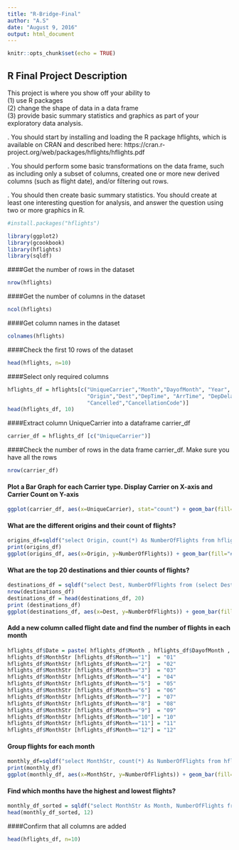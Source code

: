 ```yaml
---
title: "R-Bridge-Final"
author: "A.S"
date: "August 9, 2016"
output: html_document
---
```


```r
knitr::opts_chunk$set(echo = TRUE)
```

## R Final Project Description

This project is where you show off your ability to  
(1) use R packages  
(2) change the shape of data in a data frame  
(3) provide basic summary statistics and graphics as part of your exploratory data analysis.

. You should start by installing and loading the R package hflights, which is available on CRAN and described here: https://cran.r-project.org/web/packages/hflights/hflights.pdf

. You should perform some basic transformations on the data frame, such as including only a subset of columns, created one or more new derived columns (such as flight date), and/or filtering out rows.

. You should then create basic summary statistics. You should create at least one interesting question for analysis, and answer the question using two or more graphics in R.

```r
#install.packages("hflights")

library(ggplot2)
library(gcookbook)
library(hflights)
library(sqldf)
```

####Get the number of rows in the dataset
```r
nrow(hflights)
```

####Get the number of columns in the dataset
```r
ncol(hflights)
```

####Get column names in the dataset
```r
colnames(hflights)
```

####Check the first 10 rows of the dataset
```r
head(hflights, n=10)
```

####Select only required columns
```r
hflights_df = hflights[c("UniqueCarrier","Month","DayofMonth", "Year",
                         "Origin","Dest","DepTime", "ArrTime", "DepDelay", "ArrDelay",
                         "Cancelled","CancellationCode")]
head(hflights_df, 10)
```


####Extract column UniqueCarrier into a dataframe carrier_df
```r
carrier_df = hflights_df [c("UniqueCarrier")]
```

####Check the number of rows in the data frame carrier_df. Make sure you have all the rows
```r
nrow(carrier_df)
```

#### Plot a Bar Graph for each Carrier type. Display Carrier on X-axis and Carrier Count on Y-axis
```r
ggplot(carrier_df, aes(x=UniqueCarrier), stat="count") + geom_bar(fill="#AFFAAA", color="black")
```

#### What are the different origins and their count of flights?
```r
origins_df=sqldf("select Origin, count(*) As NumberOfFlights from hflights_df group by Origin")
print(origins_df)
ggplot(origins_df, aes(x=Origin, y=NumberOfFlights)) + geom_bar(fill="#9999ff", color="black", stat="identity")
```  

#### What are the top 20 destinations and thier counts of flights?
```r
destinations_df = sqldf("select Dest, NumberOfFlights from (select Dest, count(*) As NumberOfFlights from hflights_df group by Dest) order by NumberOfFlights desc")
nrow(destinations_df)
destinations_df = head(destinations_df, 20)
print (destinations_df)
ggplot(destinations_df, aes(x=Dest, y=NumberOfFlights)) + geom_bar(fill="#ff6666", color="black", stat="identity")
```


#### Add a new column called flight date and find the number of flights in each month
```r

hflights_df$Date = paste( hflights_df$Month , hflights_df$DayofMonth , hflights_df$Year, sep = "/" )
hflights_df$MonthStr [hflights_df$Month=="1"]  = "01"
hflights_df$MonthStr [hflights_df$Month=="2"]  = "02"
hflights_df$MonthStr [hflights_df$Month=="3"]  = "03"
hflights_df$MonthStr [hflights_df$Month=="4"]  = "04"
hflights_df$MonthStr [hflights_df$Month=="5"]  = "05"
hflights_df$MonthStr [hflights_df$Month=="6"]  = "06"
hflights_df$MonthStr [hflights_df$Month=="7"]  = "07"
hflights_df$MonthStr [hflights_df$Month=="8"]  = "08"
hflights_df$MonthStr [hflights_df$Month=="9"]  = "09"
hflights_df$MonthStr [hflights_df$Month=="10"] = "10"
hflights_df$MonthStr [hflights_df$Month=="11"] = "11"
hflights_df$MonthStr [hflights_df$Month=="12"] = "12"
```

#### Group flights for each month 

```r
monthly_df=sqldf("select MonthStr, count(*) As NumberOfFlights from hflights_df group by MonthStr")
print(monthly_df)
ggplot(monthly_df, aes(x=MonthStr, y=NumberOfFlights)) + geom_bar(fill="#8877aa", color="black", stat="identity")

```

#### Find which months have the highest and lowest flights?
```r
monthly_df_sorted = sqldf("select MonthStr As Month, NumberOfFlights from monthly_df order by NumberOfFlights desc")
head(monthly_df_sorted, 12)
```

####Confirm that all columns are added 
```r
head(hflights_df, n=10)

```

